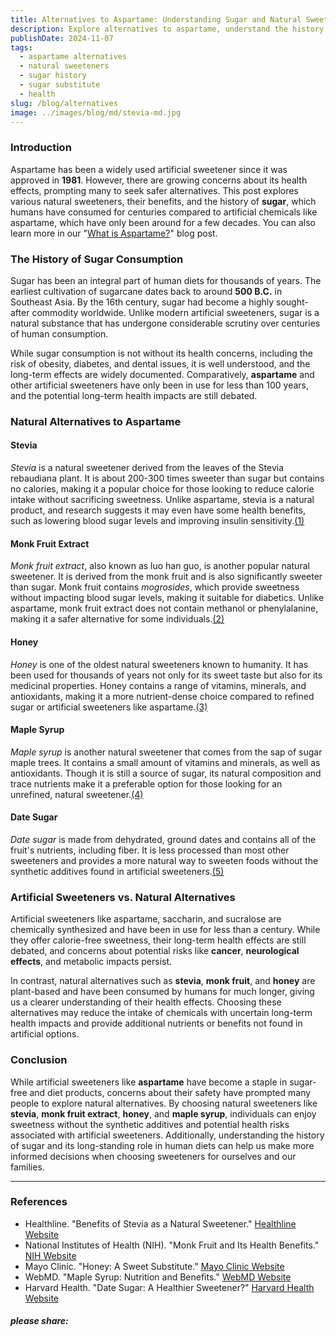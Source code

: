 ```yaml
---
title: Alternatives to Aspartame: Understanding Sugar and Natural Sweeteners
description: Explore alternatives to aspartame, understand the history of sugar, and discover healthier choices for your diet.
publishDate: 2024-11-07
tags:
  - aspartame alternatives
  - natural sweeteners
  - sugar history
  - sugar substitute
  - health
slug: /blog/alternatives
image: ../images/blog/md/stevia-md.jpg
---
```


### Introduction

Aspartame has been a widely used artificial sweetener since it was approved in **1981**. However, there are growing concerns about its health effects, prompting many to seek safer alternatives. This post explores various natural sweeteners, their benefits, and the history of **sugar**, which humans have consumed for centuries compared to artificial chemicals like aspartame, which have only been around for a few decades. You can also learn more in our "[What is Aspartame?](/blogs/aspartame)" blog post.

### The History of Sugar Consumption

Sugar has been an integral part of human diets for thousands of years. The earliest cultivation of sugarcane dates back to around **500 B.C.** in Southeast Asia. By the 16th century, sugar had become a highly sought-after commodity worldwide. Unlike modern artificial sweeteners, sugar is a natural substance that has undergone considerable scrutiny over centuries of human consumption.

While sugar consumption is not without its health concerns, including the risk of obesity, diabetes, and dental issues, it is well understood, and the long-term effects are widely documented. Comparatively, **aspartame** and other artificial sweeteners have only been in use for less than 100 years, and the potential long-term health impacts are still debated.

### Natural Alternatives to Aspartame

#### Stevia

_Stevia_ is a natural sweetener derived from the leaves of the Stevia rebaudiana plant. It is about 200-300 times sweeter than sugar but contains no calories, making it a popular choice for those looking to reduce calorie intake without sacrificing sweetness. Unlike aspartame, stevia is a natural product, and research suggests it may even have some health benefits, such as lowering blood sugar levels and improving insulin sensitivity.[(1)](#ref "Healthline (2024)")

#### Monk Fruit Extract

_Monk fruit extract_, also known as luo han guo, is another popular natural sweetener. It is derived from the monk fruit and is also significantly sweeter than sugar. Monk fruit contains _mogrosides_, which provide sweetness without impacting blood sugar levels, making it suitable for diabetics. Unlike aspartame, monk fruit extract does not contain methanol or phenylalanine, making it a safer alternative for some individuals.[(2)](#ref "NIH (2024)")

#### Honey

_Honey_ is one of the oldest natural sweeteners known to humanity. It has been used for thousands of years not only for its sweet taste but also for its medicinal properties. Honey contains a range of vitamins, minerals, and antioxidants, making it a more nutrient-dense choice compared to refined sugar or artificial sweeteners like aspartame.[(3)](#ref "Mayo Clinic (2024)")

#### Maple Syrup

_Maple syrup_ is another natural sweetener that comes from the sap of sugar maple trees. It contains a small amount of vitamins and minerals, as well as antioxidants. Though it is still a source of sugar, its natural composition and trace nutrients make it a preferable option for those looking for an unrefined, natural sweetener.[(4)](#ref "WebMD (2024)")

#### Date Sugar

_Date sugar_ is made from dehydrated, ground dates and contains all of the fruit's nutrients, including fiber. It is less processed than most other sweeteners and provides a more natural way to sweeten foods without the synthetic additives found in artificial sweeteners.[(5)](#ref "Harvard Health (2024)")

### Artificial Sweeteners vs. Natural Alternatives

Artificial sweeteners like aspartame, saccharin, and sucralose are chemically synthesized and have been in use for less than a century. While they offer calorie-free sweetness, their long-term health effects are still debated, and concerns about potential risks like **cancer**, **neurological effects**, and metabolic impacts persist.

In contrast, natural alternatives such as **stevia**, **monk fruit**, and **honey** are plant-based and have been consumed by humans for much longer, giving us a clearer understanding of their health effects. Choosing these alternatives may reduce the intake of chemicals with uncertain long-term health impacts and provide additional nutrients or benefits not found in artificial options.

### Conclusion

While artificial sweeteners like **aspartame** have become a staple in sugar-free and diet products, concerns about their safety have prompted many people to explore natural alternatives. By choosing natural sweeteners like **stevia**, **monk fruit extract**, **honey**, and **maple syrup**, individuals can enjoy sweetness without the synthetic additives and potential health risks associated with artificial sweeteners. Additionally, understanding the history of sugar and its long-standing role in human diets can help us make more informed decisions when choosing sweeteners for ourselves and our families.

* * *

### References

*   Healthline. "Benefits of Stevia as a Natural Sweetener." [Healthline Website](https://www.healthline.com)
*   National Institutes of Health (NIH). "Monk Fruit and Its Health Benefits." [NIH Website](https://www.nih.gov)
*   Mayo Clinic. "Honey: A Sweet Substitute." [Mayo Clinic Website](https://www.mayoclinic.org)
*   WebMD. "Maple Syrup: Nutrition and Benefits." [WebMD Website](https://www.webmd.com)
*   Harvard Health. "Date Sugar: A Healthier Sweetener?" [Harvard Health Website](https://www.health.harvard.edu)

  

##### please share:
